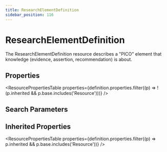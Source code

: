 ```yaml
---
title: ResearchElementDefinition
sidebar_position: 116
---
```



# ResearchElementDefinition

The ResearchElementDefinition resource describes a "PICO" element that knowledge (evidence, assertion, recommendation) is about.

## Properties

<ResourcePropertiesTable properties={definition.properties.filter((p) => !(p.inherited && p.base.includes('Resource')))} />

## Search Parameters

<SearchParamsTable searchParams={definition.searchParameters} />

## Inherited Properties

<ResourcePropertiesTable properties={definition.properties.filter((p) => p.inherited && p.base.includes('Resource'))} />


